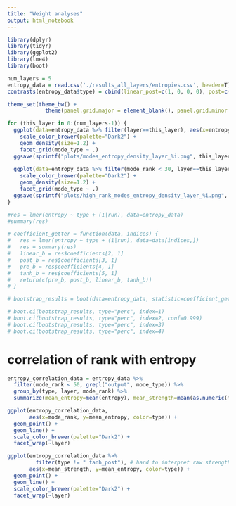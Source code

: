 ```yaml
---
title: "Weight analyses"
output: html_notebook
---
```

```r
library(dplyr)
library(tidyr)
library(ggplot2)
library(lme4)
library(boot)
```

```r
num_layers = 5
entropy_data = read.csv('./results_all_layers/entropies.csv', header=T)
contrasts(entropy_data$type) = cbind(linear_post=c(1, 0, 0, 0), post=c(0, 1, 0, 0), pre=c(0, 0, 1, 0)) # make random the reference
```
 
```r
theme_set(theme_bw() +
            theme(panel.grid.major = element_blank(), panel.grid.minor = element_blank()))
```

```r
for (this_layer in 0:(num_layers-1)) {
  ggplot(data=entropy_data %>% filter(layer==this_layer), aes(x=entropy, color=type))  +
    scale_color_brewer(palette="Dark2") +
    geom_density(size=1.2) +
    facet_grid(mode_type ~ .)
  ggsave(sprintf("plots/modes_entropy_density_layer_%i.png", this_layer), width=7, height=14)
   
  ggplot(data=entropy_data %>% filter(mode_rank < 30, layer==this_layer), aes(x=entropy, color=type))  +
    scale_color_brewer(palette="Dark2") +
    geom_density(size=1.2) +
    facet_grid(mode_type ~ .)
  ggsave(sprintf("plots/high_rank_modes_entropy_density_layer_%i.png", this_layer), width=7, height=14)
}
```

```r
#res = lmer(entropy ~ type + (1|run), data=entropy_data)
#summary(res)
```

```r
# coefficient_getter = function(data, indices) {
#   res = lmer(entropy ~ type + (1|run), data=data[indices,])
#   res = summary(res)
#   linear_b = res$coefficients[2, 1]
#   post_b = res$coefficients[3, 1]
#   pre_b = res$coefficients[4, 1]
#   tanh_b = res$coefficients[5, 1]
#   return(c(pre_b, post_b, linear_b, tanh_b))
# }

```

```r
# bootstrap_results = boot(data=entropy_data, statistic=coefficient_getter, R=5000)
```

```r
# boot.ci(bootstrap_results, type="perc", index=1)
# boot.ci(bootstrap_results, type="perc", index=2, conf=0.999)
# boot.ci(bootstrap_results, type="perc", index=3)
# boot.ci(bootstrap_results, type="perc", index=4)
```

# correlation of rank with entropy

```r
entropy_correlation_data = entropy_data %>%
  filter(mode_rank < 50, grepl("output", mode_type)) %>%
  group_by(type, layer, mode_rank) %>%
  summarize(mean_entropy=mean(entropy), mean_strength=mean(as.numeric(mode_strength)))
```

```r
ggplot(entropy_correlation_data,
       aes(x=mode_rank, y=mean_entropy, color=type)) +
  geom_point() +
  geom_line() +
  scale_color_brewer(palette="Dark2") +
  facet_wrap(~layer)
```


```r
ggplot(entropy_correlation_data %>%
         filter(type != " tanh_post"), # hard to interpret raw strengths across non-linearities
       aes(x=mean_strength, y=mean_entropy, color=type)) +
  geom_point() +
  geom_line() +
  scale_color_brewer(palette="Dark2") +
  facet_wrap(~layer)
```